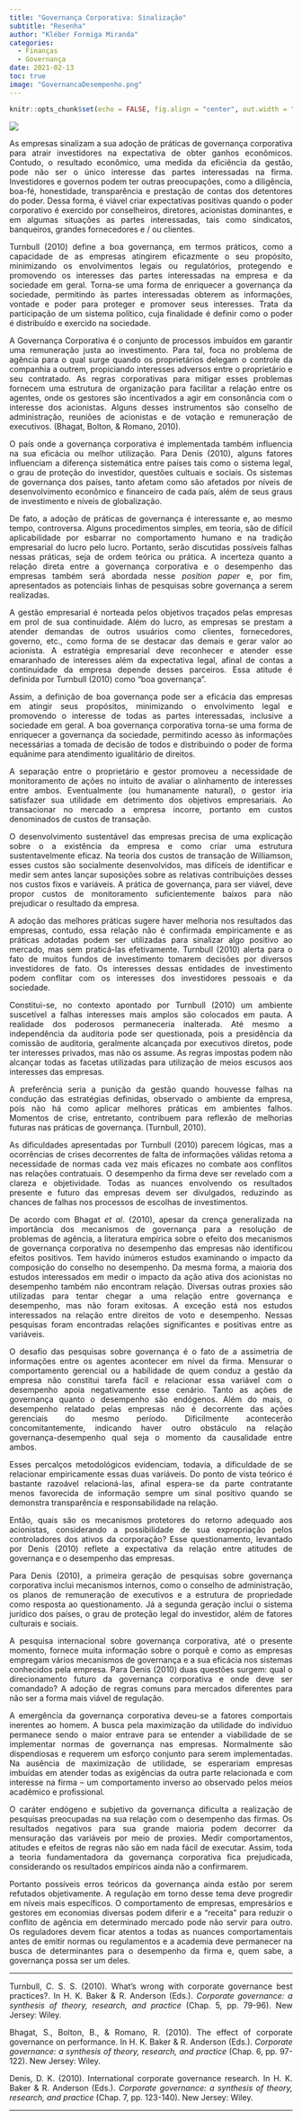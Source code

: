 ```yaml
---
title: "Governança Corporativa: Sinalização"
subtitle: "Resenha"
author: "Kléber Formiga Miranda"
categories:
  - Finanças
  - Governança
date: 2021-02-13
toc: true
image: "GovernancaDesempenho.png"
---
```


```r
knitr::opts_chunk$set(echo = FALSE, fig.align = "center", out.width = "100%")
```

<style> body {text-align: justify} </style>

![](GovernancaDesempenho.png)

As empresas sinalizam a sua adoção de práticas de governança corporativa para 
atrair investidores na expectativa de obter ganhos econômicos. Contudo, o 
resultado econômico, uma medida da eficiência da gestão, pode não ser o único 
interesse das partes interessadas na firma. Investidores e governos podem ter 
outras preocupações, como a diligência, boa-fé, honestidade, transparência e 
prestação de contas dos detentores do poder. Dessa forma, é viável criar 
expectativas positivas quando o poder corporativo é exercido por conselheiros, 
diretores, acionistas dominantes, e em algumas situações as partes interessadas, 
tais como sindicatos, banqueiros, grandes fornecedores e / ou clientes.

Turnbull (2010) define a boa governança, em termos práticos, como a capacidade 
de as empresas atingirem eficazmente o seu propósito, minimizando os 
envolvimentos legais ou regulatórios, protegendo e promovendo os interesses das 
partes interessadas na empresa e da sociedade em geral. Torna-se uma forma de 
enriquecer a governança da sociedade, permitindo às partes interessadas obterem 
as informações, vontade e poder para proteger e promover seus interesses. Trata 
da participação de um sistema político, cuja finalidade é definir como o poder 
é distribuído e exercido na sociedade.

A Governança Corporativa é o conjunto de processos imbuídos em garantir uma 
remuneração justa ao investimento. Para tal, foca no problema de agência para o 
qual surge quando os proprietários delegam o controle da companhia a outrem, 
propiciando interesses adversos entre o proprietário e seu contratado. As regras 
corporativas para mitigar esses problemas fornecem uma estrutura de organização 
para facilitar a relação entre os agentes, onde os gestores são incentivados a 
agir em consonância com o interesse dos acionistas. Alguns desses instrumentos 
são conselho de administração, reuniões de acionistas e de votação e remuneração 
de executivos. (Bhagat, Bolton, & Romano, 2010).

O país onde a governança corporativa é implementada também influencia na sua 
eficácia ou melhor utilização. Para Denis (2010), alguns fatores influenciam a 
diferença sistemática entre países tais como o sistema legal, o grau de proteção 
do investidor, questões cultuais e sociais. Os sistemas de governança dos países, 
tanto afetam como são afetados por níveis de desenvolvimento econômico e 
financeiro de cada país, além de seus graus de investimento e níveis de 
globalização.

De fato, a adoção de práticas de governança é interessante e, ao mesmo tempo, 
controversa. Alguns procedimentos simples, em teoria, são de difícil 
aplicabilidade por esbarrar no comportamento humano e na tradição empresarial do 
lucro pelo lucro. Portanto, serão discutidas possíveis falhas nessas práticas, 
seja de ordem teórica ou prática. A incerteza quanto a relação direta entre a 
governança corporativa e o desempenho das empresas também será abordada nesse 
*position paper* e, por fim, apresentados as potenciais linhas de pesquisas 
sobre governança a serem realizadas.

A gestão empresarial é norteada pelos objetivos traçados pelas empresas em prol 
de sua continuidade. Além do lucro, as empresas se prestam a atender demandas de 
outros usuários como clientes, fornecedores, governo, etc., como forma de se 
destacar das demais e gerar valor ao acionista. A estratégia empresarial deve 
reconhecer e atender esse emaranhado de interesses além da expectativa legal, 
afinal de contas a continuidade da empresa depende desses parceiros. Essa 
atitude é definida por Turnbull (2010) como “boa governança”.

Assim, a definição de boa governança pode ser a eficácia das empresas em atingir 
seus propósitos, minimizando o envolvimento legal e promovendo o interesse de 
todas as partes interessadas, inclusive a sociedade em geral. A boa governança 
corporativa torna-se uma forma de enriquecer a governança da sociedade, 
permitindo acesso às informações necessárias a tomada de decisão de todos e 
distribuindo o poder de forma equânime para atendimento igualitário de direitos.

A separação entre o proprietário e gestor promoveu a necessidade de 
monitoramento de ações no intuito de avaliar o alinhamento de interesses entre 
ambos. Eventualmente (ou humanamente natural), o gestor iria satisfazer sua 
utilidade em detrimento dos objetivos empresariais. Ao transacionar no mercado a 
empresa incorre, portanto em custos denominados de custos de transação.

O desenvolvimento sustentável das empresas precisa de uma explicação sobre o a 
existência da empresa e como criar uma estrutura sustentavelmente eficaz. Na 
teoria dos custos de transação de Williamson, esses custos são socialmente 
desenvolvidos, mas difíceis de identificar e medir sem antes lançar suposições 
sobre as relativas contribuições desses nos custos fixos e variáveis. A prática 
de governança, para ser viável, deve propor custos de monitoramento 
suficientemente baixos para não prejudicar o resultado da empresa.

A adoção das melhores práticas sugere haver melhoria nos resultados das empresas, 
contudo, essa relação não é confirmada empiricamente e as práticas adotadas 
podem ser utilizadas para sinalizar algo positivo ao mercado, mas sem praticá-las
efetivamente. Turnbull (2010) alerta para o fato de muitos fundos de investimento 
tomarem decisões por diversos investidores de fato. Os interesses dessas 
entidades de investimento podem conflitar com os interesses dos investidores 
pessoais e da sociedade.

Constitui-se, no contexto apontado por Turnbull (2010) um ambiente suscetível a 
falhas interesses mais amplos são colocados em pauta. A realidade dos poderosos 
permaneceria inalterada. Até mesmo a independência da auditoria pode ser 
questionada, pois a presidência da comissão de auditoria, geralmente alcançada 
por executivos diretos, pode ter interesses privados, mas não os assume. As 
regras impostas podem não alcançar todas as facetas utilizadas para utilização 
de meios escusos aos interesses das empresas.

A preferência seria a punição da gestão quando houvesse falhas na condução das 
estratégias definidas, observado o ambiente da empresa, pois não há como aplicar 
melhores práticas em ambientes falhos. Momentos de crise, entretanto, contribuem 
para reflexão de melhorias futuras nas práticas de governança. (Turnbull, 2010).

As dificuldades apresentadas por Turnbull (2010) parecem lógicas, mas a 
ocorrências de crises decorrentes de falta de informações válidas retoma a 
necessidade de normas cada vez mais eficazes no combate aos conflitos nas 
relações contratuais. O desempenho da firma deve ser revelado com a clareza e 
objetividade. Todas as nuances envolvendo os resultados presente e futuro das 
empresas devem ser divulgados, reduzindo as chances de falhas nos processos de 
escolhas de investimentos.

De acordo com Bhagat *et al*. (2010), apesar da crença generalizada na 
importância dos mecanismos de governança para a resolução de problemas de 
agência, a literatura empírica sobre o efeito dos mecanismos de governança 
corporativa no desempenho das empresas não identificou efeitos positivos. Tem 
havido inúmeros estudos examinando o impacto da composição do conselho no 
desempenho. Da mesma forma, a maioria dos estudos interessados em medir o 
impacto da ação ativa dos acionistas no desempenho também não encontram relação. 
Diversas outras proxies são utilizadas para tentar chegar a uma relação entre 
governança e desempenho, mas não foram exitosas. A exceção está nos estudos 
interessados na relação entre direitos de voto e desempenho. Nessas pesquisas 
foram encontradas relações significantes e positivas entre as variáveis.

O desafio das pesquisas sobre governança é o fato de a assimetria de informações 
entre os agentes acontecer em nível da firma. Mensurar o comportamento gerencial 
ou a habilidade de quem conduz a gestão da empresa não constitui tarefa fácil e 
relacionar essa variável com o desempenho apoia negativamente esse cenário. 
Tanto as ações de governança quanto o desempenho são endógenos. Além do mais, o 
desempenho relatado pelas empresas não é decorrente das ações gerenciais do 
mesmo período. Dificilmente acontecerão concomitantemente, indicando haver outro 
obstáculo na relação governança-desempenho qual seja o momento da causalidade 
entre ambos.

Esses percalços metodológicos evidenciam, todavia, a dificuldade de se 
relacionar empiricamente essas duas variáveis. Do ponto de vista teórico é 
bastante razoável relacioná-las, afinal espera-se da parte contratante menos 
favorecida de informação sempre um sinal positivo quando se demonstra 
transparência e responsabilidade na relação.

Então, quais são os mecanismos protetores do retorno adequado aos acionistas, 
considerando a possibilidade de sua expropriação pelos controladores dos ativos 
da corporação? Esse questionamento, levantado por Denis (2010) reflete a 
expectativa da relação entre atitudes de governança e o desempenho das empresas.

Para Denis (2010), a primeira geração de pesquisas sobre governança corporativa 
inclui mecanismos internos, como o conselho de administração, os planos de 
remuneração de executivos e a estrutura de propriedade como resposta ao 
questionamento. Já a segunda geração inclui o sistema jurídico dos países, o 
grau de proteção legal do investidor, além de fatores culturais e sociais.

A pesquisa internacional sobre governança corporativa, até o presente momento, 
fornece muita informação sobre o porquê e como as empresas empregam vários 
mecanismos de governança e a sua eficácia nos sistemas conhecidos pela empresa. 
Para Denis (2010) duas questões surgem: qual o direcionamento futuro da 
governança corporativa e onde deve ser comandado? A adoção de regras comuns 
para mercados diferentes para não ser a forma mais viável de regulação.

A emergência da governança corporativa deveu-se a fatores comportais inerentes 
ao homem. A busca pela maximização da utilidade do indivíduo permanece sendo o 
maior entrave para se entender a viabilidade de se implementar normas de 
governança nas empresas. Normalmente são dispendiosas e requerem um esforço 
conjunto para serem implementadas. Na ausência de maximização de utilidade, se 
esperariam empresas imbuídas em atender todas as exigências da outra parte 
relacionada e com interesse na firma – um comportamento inverso ao observado 
pelos meios acadêmico e profissional. 

O caráter endógeno e subjetivo da governança dificulta a realização de pesquisas 
preocupadas na sua relação com o desempenho das firmas. Os resultados negativos 
para sua grande maioria podem decorrer da mensuração das variáveis por meio de 
proxies. Medir comportamentos, atitudes e efeitos de regras não são em nada 
fácil de executar. Assim, toda a teoria fundamentadora da governança corporativa 
fica prejudicada, considerando os resultados empíricos ainda não a confirmarem.

Portanto possíveis erros teóricos da governança ainda estão por serem refutados
objetivamente. A regulação em torno desse tema deve progredir em níveis mais 
específicos. O comportamento de empresas, empresários e gestores em economias 
diversas podem diferir e a “receita” para reduzir o conflito de agência em 
determinado mercado pode não servir para outro. Os reguladores devem ficar 
atentos a todas as nuances comportamentais antes de emitir normas ou 
regulamentos e a academia deve permanecer na busca de determinantes para o 
desempenho da firma e, quem sabe, a governança possa ser um deles.

---

Turnbull, C. S. S. (2010). What’s wrong with corporate governance best 
practices?. In H. K. Baker & R. Anderson (Eds.). 
*Corporate governance: a synthesis of theory, research, and practice* (Chap. 5, 
pp. 79-96). New Jersey: Wiley.

Bhagat, S., Bolton, B., & Romano, R. (2010). The effect of corporate governance 
on performance. In H. K. Baker & R. Anderson (Eds.). 
*Corporate governance: a synthesis of theory, research, and practice* (Chap. 6, 
pp. 97-122). New Jersey: Wiley.

Denis, D. K. (2010). International corporate governance research. In H. K. Baker 
& R. Anderson (Eds.). 
*Corporate governance: a synthesis of theory, research, and practice* (Chap. 7, 
pp. 123-140). New Jersey: Wiley.

---
